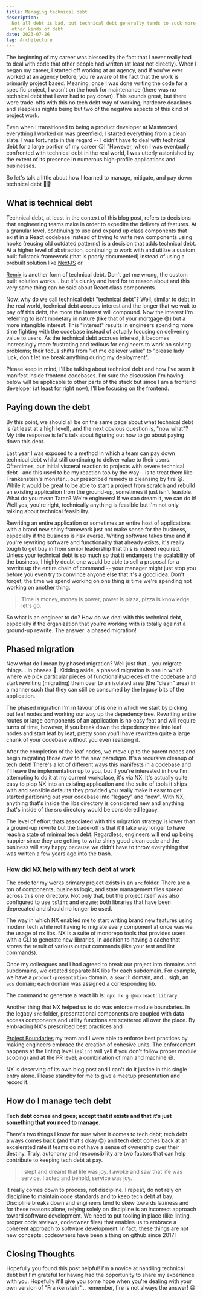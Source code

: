 ```yaml
---
title: Managing technical debt
description:
  Not all debt is bad, but technical debt generally tends to suck more than most
  other kinds of debt
date: 2023-07-26
tag: Architecture
---
```


<InlineImage
  containerClassName="mx-0 lg:mx-0"
  src="https://res.cloudinary.com/dinypqsgl/image/upload/v1690343493/blog/scott-graham-5fNmWej4tAA-unsplash_vlsarc.jpg"
  alt="A picture of management by Scott Graham"
/>

The beginning of my career was blessed by the fact that I never really had to
deal with code that other people had written (at least not directly). When I
began my career, I started off working at an agency, and if you've ever worked
at an agency before, you're aware of the fact that the work is primarily project
based. Meaning, once I was done writing the code for a specific project, I
wasn't on the hook for maintenance (there was no technical debt that I ever had
to pay down). This sounds great, but there were trade-offs with this no tech
debt way of working; hardcore deadlines and sleepless nights being but two of
the negative aspects of this kind of project work.

Even when I transitioned to being a product developer at Mastercard, everything
I worked on was greenfield; I started everything from a clean slate. I was
fortunate in this regard -- I didn't have to deal with technical debt for a
large portion of my career 😏! "However, when I was eventually confronted with
technical debt in the real world, I was utterly astonished by the extent of its
presence in numerous high-profile applications and businesses.

So let's talk a little about how I learned to manage, mitigate, and pay down
technical debt 🙏🏽!

## What is technical debt

<InlineImage
  lazyLoadImage
  containerClassName="mx-0 lg:mx-0"
  src="https://res.cloudinary.com/dinypqsgl/image/upload/v1690343497/blog/jp-valery-hfrDZAXwb5c-unsplash_qw3ty4.jpg"
  alt="A picture of burning money by JP Valery"
/>

Technical debt, at least in the context of this blog post, refers to decisions
that engineering teams make in order to expedite the delivery of features. At a
granular level, continuing to use and expand up class components that exist in a
React codebase instead of trying to write new components using hooks (reusing
old outdated patterns) is a decision that adds technical debt. At a higher level
of abstraction, continuing to work with and utilize a custom built fullstack
framework (that is poorly documented) instead of using a prebuilt solution like
[NextJS](https://nextjs.org/) or

[Remix](https://remix.run/) is another form of technical debt. Don't get me
wrong, the custom built solution works... but it's clunky and hard for to reason
about and this very same thing can be said about React class components.

<Callout
  type="success"
  title="It's not all bad!"
  description="tech debt is a trade off between speed of delivery and code quality."
/>

Now, why do we call technical debt "technical debt"? Well, similar to debt in
the real world, technical debt accrues interest and the longer that we wait to
pay off this debt, the more the interest will compound. Now the interest I'm
referring to isn't monetary in nature (like that of your mortgage 😅) but a more
intangible interest. This "interest" results in engineers spending more time
fighting with the codebase instead of actually focusing on delivering value to
users. As the technical debt accrues interest, it becomes increasingly more
frustrating and tedious for engineers to work on solving problems; their focus
shifts from "let me deliever value" to "please lady luck, don't let me break
anything during my deployment".

Please keep in mind, I'll be talking about technical debt and how I've seen it
manifest inside frontend codebases. I'm sure the discussion I'm having below
will be applicable to other parts of the stack but since I am a frontend
developer (at least for right now), I'll be focusing on the frontend.

## Paying down the debt

<Callout type="alert" title="Fire is not always the answer!" />

By this point, we should all be on the same page about what technical debt is
(at least at a high level), and the next obvious question is, "now what"? My
trite response is let's talk about figuring out how to go about paying down this
debt.

<LazyGiphy
  containerClassName="w-[100%] pb-[100%] md:w-[50%] md:pb-[50%]"
  src="https://giphy.com/embed/p4wQuEvkP27fMt7f6y"
  giphyAttributionSrc="https://giphy.com/gifs/pudgypenguins-riot-torch-pitchfork-p4wQuEvkP27fMt7f6y"
/>

Last year I was exposed to a method in which a team can pay down technical debt
whilst still continuing to deliver value to their users. Oftentimes, our initial
visceral reaction to projects with severe technical debt--and this used to be my
reaction too by the way-- is to treat them like Frankenstein's monster... our
prescribed remedy is cleansing by fire 😆. While it would be great to be able to
start a project from scratch and rebuild an existing application from the
ground-up, sometimes it just isn't feasible. What do you mean Taran? We're
engineers! If we can dream it, we can do it! Well yes, you're right, technically
anything is feasible but I'm not only talking about technical feasibility.

Rewriting an entire application or sometimes an entire host of applications with
a brand new shiny framework just not make sense for the business, especially if
the business is risk averse. Writing software takes time and if you're rewriting
software and functionality that already exists, it's really tough to get buy in
from senior leadership that this is indeed required. Unless your technical debt
is so much so that it endangers the scalability of the business, I highly doubt
one would be able to sell a proposal for a rewrite up the entire chain of
command -- your manager might just stop you before you even try to convince
anyone else that it's a good idea. Don't forget, the time we spend working on
one thing is time we're spending not working on another thing.

<BlockQuote author="April Ludgate">
  Time is money, money is power, power is pizza, pizza is knowledge, let's go.
</BlockQuote>

So what is an engineer to do? How do we deal with this technical debt,
especially if the organization that you're working with is totally against a
ground-up rewrite. The answer: a phased migration!

## Phased migration

Now what do I mean by phased migration? Well just that... you migrate things...
in phases 🤣. Kidding aside, a phased migration is one in which where we pick
particular pieces of functionality/pieces of the codebase and start rewriting
(migrating) them over to an isolated area (the "clean" area) in a manner such
that they can still be consumed by the legacy bits of the application.

<InlineImage
  lazyLoadImage
  containerClassName="mx-0 lg:mx-0"
  src="https://res.cloudinary.com/dinypqsgl/image/upload/v1690344103/blog/legacy-and-new-code_aydlqx.png"
  alt="A picture of management by Scott Graham"
/>

The phased migration I'm in favour of is one in which we start by picking out
leaf nodes and working our way up the depedency tree. Rewriting entire routes or
large components of an application is no easy feat and will require turns of
time, however, if you break down the depedency tree into leaf nodes and start
leaf by leaf, pretty soon you'll have rewritten quite a large chunk of your
codebase without you even realizing it.

After the completion of the leaf nodes, we move up to the parent nodes and begin
migrating those over to the new paradigm. It's a recursive cleanup of tech debt!
There's a lot of different ways this manifests in a codebase and I'll leave the
implementation up to you, but if you're interested in how I'm attempting to do
it at my current workplace, it's via NX. It's actually quite easy to plop NX
into an existing application and the suite of tools it ships with and sensible
defaults they provided you really make it easy to get started partioning out
your codebase into "legacy" and "new". With NX, anything that's inside the libs
directory is considered new and anything that's inside of the src directory
would be considered legacy.

The level of effort thats associated with this migration strategy is lower than
a ground-up rewrite but the trade-off is that it'll take way longer to have
reach a state of minimal tech debt. Regardless, engineers will end up being
happier since they are getting to write shiny good clean code and the business
will stay happy because we didn't have to throw everything that was written a
few years ago into the trash.

### How did NX help with my tech debt at work

The code for my works primary project exists in an `src` folder. There are a ton
of components, business logic, and state management files spread across this one
directory. Not only that, but the project itself was also configured to use
`tslint` and `enzyme`; both libraries that have been deprecated and should no
longer be used.

The way in which NX enabled me to start writing brand new features using modern
tech while not having to migrate every component at once was via the usage of nx
libs. NX is a suite of monorepo tools that provides users with a CLI to generate
new libraries, in addition to having a cache that stores the result of various
output commands (like your test and lint commands).

Once my colleagues and I had agreed to break our project into domains and
subdomains, we created separate NX libs for each subdomain. For example, we have
a `product-presentation` domain, a `search` domain, and... sigh, an `ads`
domain; each domain was assigned a corresponding lib.

The command to generate a react lib is: `npx nx g @nx/react:library`.

Another thing that NX helped us to do was enforce module boundaries. In the
legacy `src` folder, presentational components are coupled with data access
components and utility functions are scattered all over the place. By embracing
NX's prescribed best practices and

[Project Boundaries](https://nx.dev/core-features/enforce-project-boundaries) my
team and I were able to enforce best practices by making engineers embrace the
creation of cohesive units. The enforcement happens at the linting level
(`eslint` will yell if you don't follow proper module scoping) and at the PR
level; a combination of man and machine 😆.

NX is deserving of its own blog post and I can't do it justice in this single
entry alone. Please standby for me to give a meetup presentation and record it.

## How do I manage tech debt

**Tech debt comes and goes; accept that it exists and that it's just something
that you need to manage**.

There's two things I know for sure when it comes to tech debt; tech debt always
comes back (and that's okay 😊) and tech debt comes back at an excelerated rate
if teams do not have a sense of ownership over their destiny. Truly, autonomy
and responsibility are two factors that can help contribute to keeping tech debt
at pay.

<BlockQuote>
  I slept and dreamt that life was joy. I awoke and saw that life was service. I
  acted and behold, service was joy.
</BlockQuote>

It really comes down to process, not discipline. I repeat, do not rely on
discipline to maintain code standards and to keep tech debt at bay. Discipline
breaks down and engineers tend to skew towards laziness and for these reasons
alone, relying solely on discipline is an incorrect approach toward software
development. We need to put tooling in place (like linting, proper code reviews,
codeowner files) that enables us to embrace a coherent approach to software
development. In fact, these things are not new concepts; codeowners have been a
thing on github since 2017!

## Closing Thoughts

Hopefully you found this post helpful! I'm a novice at handling technical debt
but I'm grateful for having had the opportunity to share my experience with you.
Hopefully it'll give you some hope when you're dealing with your own version of
"Frankenstein"... remember, fire is not always the answer! 😆
